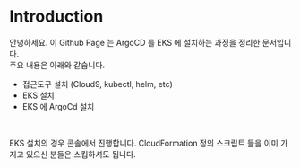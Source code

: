 # Introduction
안녕하세요. 이 Github Page 는 ArgoCD 를 EKS 에 설치하는 과정을 정리한 문서입니다.<br/>
주요 내용은 아래와 같습니다.<br/>

- 접근도구 설치 (Cloud9, kubectl, helm, etc)
- EKS 설치
- EKS 에 ArgoCd 설치

<br/>

EKS 설치의 경우 콘솔에서 진행합니다. CloudFormation 정의 스크립트 들을 이미 가지고 있으신 분들은 스킵하셔도 됩니다.<br/>
<br/>

